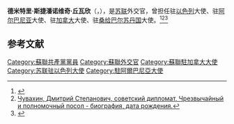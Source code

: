 {{Infobox officeholder
| 姓名     = 德米特里·丘瓦欣
| 原名     = Дмитрий Чувахин
| 图像     = דמיטרי_צ'ובחין.jpg
| 性别     = 男
| 职务     = 苏联驻[[以色列|以色列]][[特命全权大使|特命全权大使]]
| 就任日期 = 1964年10月15日
| 卸任日期 = 1967年6月10日	
| 前任     = [[米哈伊尔·费奥多罗维奇·博德罗夫|米哈伊尔·博德罗夫]]
| 继任     = 断交
| 职务1    = 苏联驻[[加拿大|加拿大]]特命全权大使
| 就任日期1= 1953年8月25日
| 卸任日期1= 1958年10月26日
| 前任1    = [[列昂尼德·费多罗维奇·捷普洛夫|列昂尼德·捷普洛夫]]
| 继任1    = [[阿马扎斯普·阿鲁秋尼扬|阿马扎斯普·阿鲁秋尼扬]]
| 职务2    = 苏联驻[[阿尔巴尼亚|阿尔巴尼亚]][[特命全权公使|特命全权公使]]
| 就任日期2= 1945年12月12日
| 卸任日期2= 1952年3月16日
| 前任2    = 
| 继任2    = 
| 出生日期 = 1903年
| 出生地点 = 
| 逝世日期 = 1997年
| 逝世地点 = 
| 籍贯     = 
| 职业     = 外交官
| 政党     = {{CPS}}
| 获奖     = {{劳动红旗勋章}}
}}
'''德米特里·斯捷潘诺维奇·丘瓦欣'''（{{lang-ru|'''Дмитрий Степанович Чувахин'''}}，{{bd|1903年||1997年||catIdx=Chuvakhin}}），是[[苏联|苏联]]外交官，曾担任驻[[以色列|以色列]]大使、驻[[阿尔巴尼亚|阿尔巴尼亚]]大使、驻[[加拿大|加拿大]]大使、驻[[桑给巴尔苏丹国|桑给巴尔苏丹国]]大使。<ref>{{Cite web |url=http://1939.rusarchives.ru/personalii/chuvahin-dmitriy-stepanovich |title=Чувахин Дмитрий Степанович |access-date=2020-09-19 |archive-date=2020-08-19 |archive-url=https://web.archive.org/web/20200819180354/http://1939.rusarchives.ru/personalii/chuvahin-dmitriy-stepanovich |dead-url=no }}</ref><ref>[https://www.peoplelife.ru/322375 Чувахин, Дмитрий Степанович, советский дипломат, Чрезвычайный и полномочный посол - биография, дата рождения.]</ref><ref>{{Cite web |url=https://guide-israel.ru/history/40851-xronologiya-diplomaticheskix-otnoshenij-sssr-i-rossii-s-izrailem-1948-g/ |title=ХРОНОЛОГИЯ ДИПЛОМАТИЧЕСКИХ ОТНОШЕНИЙ СССР И РОССИИ С ИЗРАИЛЕМ (1948 Г.) |access-date=2020-09-19 |archive-date=2020-11-24 |archive-url=https://web.archive.org/web/20201124063143/https://guide-israel.ru/history/40851-xronologiya-diplomaticheskix-otnoshenij-sssr-i-rossii-s-izrailem-1948-g/ |dead-url=no }}</ref>

== 参考文献 ==
{{Reflist}}
{{Authority control}}
{{DEFAULTSORT:Chuvakhin, D}}
[[Category:蘇聯共產黨黨員|Category:蘇聯共產黨黨員]]
[[Category:蘇聯外交官|Category:蘇聯外交官]]
[[Category:蘇聯駐加拿大大使|Category:蘇聯駐加拿大大使]]
[[Category:苏联驻以色列大使|Category:苏联驻以色列大使]]
[[Category:駐阿爾巴尼亞大使|Category:駐阿爾巴尼亞大使]]